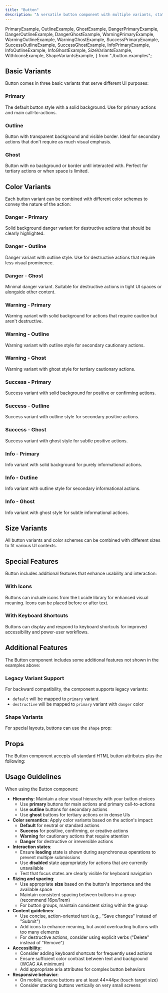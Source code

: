 ```yaml
---
title: "Button"
description: "A versatile button component with multiple variants, states, and sizes"
---
```

  PrimaryExample,
  OutlineExample,
  GhostExample,
  DangerPrimaryExample,
  DangerOutlineExample,
  DangerGhostExample,
  WarningPrimaryExample,
  WarningOutlineExample,
  WarningGhostExample,
  SuccessPrimaryExample,
  SuccessOutlineExample,
  SuccessGhostExample,
  InfoPrimaryExample,
  InfoOutlineExample,
  InfoGhostExample,
  SizeVariantsExample,
  WithIconsExample,
  ShapeVariantsExample,
} from "./button.examples";

## Basic Variants

Button comes in three basic variants that serve different UI purposes:

### Primary

The default button style with a solid background. Use for primary actions and main call-to-actions.

<PrimaryExample />

### Outline

Button with transparent background and visible border. Ideal for secondary actions that don't require as much visual emphasis.

<OutlineExample />

### Ghost

Button with no background or border until interacted with. Perfect for tertiary actions or when space is limited.

<GhostExample />

## Color Variants

Each button variant can be combined with different color schemes to convey the nature of the action:

### Danger - Primary

Solid background danger variant for destructive actions that should be clearly highlighted.

<DangerPrimaryExample />

### Danger - Outline

Danger variant with outline style. Use for destructive actions that require less visual prominence.

<DangerOutlineExample />

### Danger - Ghost

Minimal danger variant. Suitable for destructive actions in tight UI spaces or alongside other content.

<DangerGhostExample />

### Warning - Primary

Warning variant with solid background for actions that require caution but aren't destructive.

<WarningPrimaryExample />

### Warning - Outline

Warning variant with outline style for secondary cautionary actions.

<WarningOutlineExample />

### Warning - Ghost

Warning variant with ghost style for tertiary cautionary actions.

<WarningGhostExample />

### Success - Primary

Success variant with solid background for positive or confirming actions.

<SuccessPrimaryExample />

### Success - Outline

Success variant with outline style for secondary positive actions.

<SuccessOutlineExample />

### Success - Ghost

Success variant with ghost style for subtle positive actions.

<SuccessGhostExample />

### Info - Primary

Info variant with solid background for purely informational actions.

<InfoPrimaryExample />

### Info - Outline

Info variant with outline style for secondary informational actions.

<InfoOutlineExample />

### Info - Ghost

Info variant with ghost style for subtle informational actions.  

<InfoGhostExample />

## Size Variants

All button variants and color schemes can be combined with different sizes to fit various UI contexts.

<SizeVariantsExample />

## Special Features

Button includes additional features that enhance usability and interaction:

### With Icons

Buttons can include icons from the Lucide library for enhanced visual meaning. Icons can be placed before or after text.

<WithIconsExample />

### With Keyboard Shortcuts

Buttons can display and respond to keyboard shortcuts for improved accessibility and power-user workflows.

## Additional Features

The Button component includes some additional features not shown in the examples above:

### Legacy Variant Support

For backward compatibility, the component supports legacy variants:

- `default` will be mapped to `primary` variant
- `destructive` will be mapped to `primary` variant with `danger` color

### Shape Variants

For special layouts, buttons can use the `shape` prop:

<ShapeVariantsExample />

## Props

The Button component accepts all standard HTML button attributes plus the following:

<AutoTypeTable
  name="DocumentedButtonProps"
  path="../../internal/ui/src/components/button.tsx"
/>

## Usage Guidelines

When using the Button component:

- **Hierarchy**: Maintain a clear visual hierarchy with your button choices
  - Use **primary** buttons for main actions and primary call-to-actions
  - Use **outline** buttons for secondary actions
  - Use **ghost** buttons for tertiary actions or in dense UIs
- **Color semantics**: Apply color variants based on the action's impact:
  - **Default** for neutral or standard actions
  - **Success** for positive, confirming, or creative actions
  - **Warning** for cautionary actions that require attention
  - **Danger** for destructive or irreversible actions
- **Interaction states**:
  - Ensure **loading** state is shown during asynchronous operations to prevent multiple submissions
  - Use **disabled** state appropriately for actions that are currently unavailable
  - Test that focus states are clearly visible for keyboard navigation
- **Sizing and spacing**:
  - Use appropriate **size** based on the button's importance and the available space
  - Maintain consistent spacing between buttons in a group (recommend 16px/1rem)
  - For button groups, maintain consistent sizing within the group
- **Content guidelines**:
  - Use concise, action-oriented text (e.g., "Save changes" instead of "Submit")
  - Add icons to enhance meaning, but avoid overloading buttons with too many elements
  - For destructive actions, consider using explicit verbs ("Delete" instead of "Remove")
- **Accessibility**:
  - Consider adding keyboard shortcuts for frequently used actions
  - Ensure sufficient color contrast between text and background (WCAG AA minimum)
  - Add appropriate aria attributes for complex button behaviors
- **Responsive behavior**:
  - On mobile, ensure buttons are at least 44×44px (touch target size)
  - Consider stacking buttons vertically on very small screens
